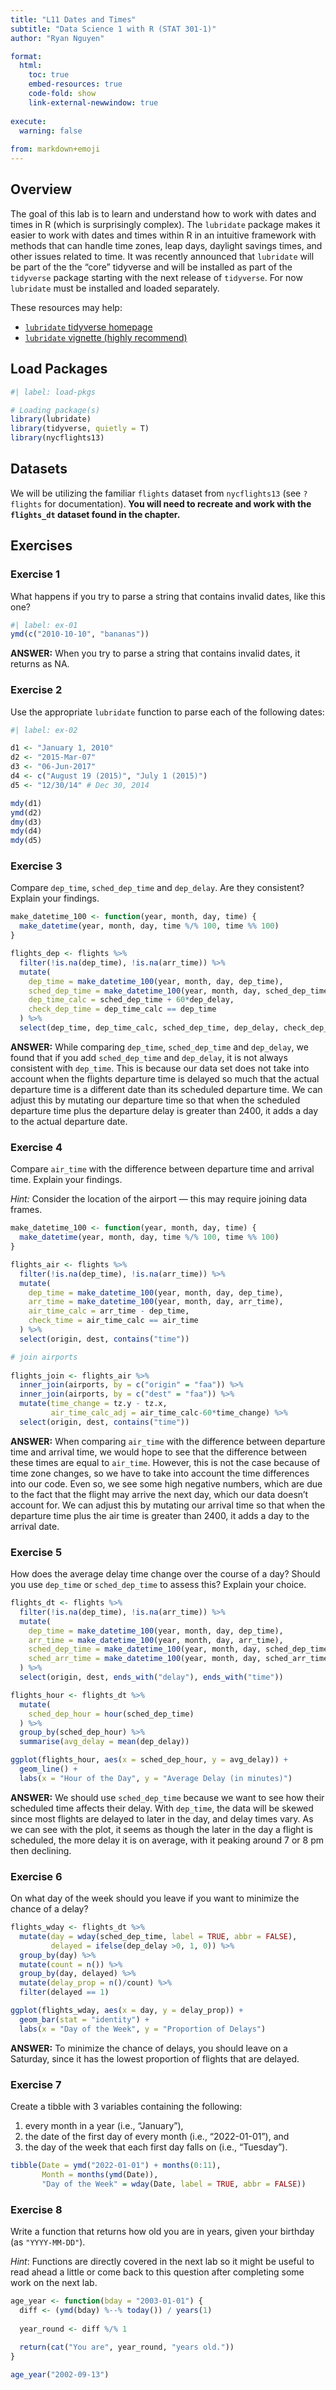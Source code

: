 ```yaml
---
title: "L11 Dates and Times"
subtitle: "Data Science 1 with R (STAT 301-1)"
author: "Ryan Nguyen"

format:
  html:
    toc: true
    embed-resources: true
    code-fold: show
    link-external-newwindow: true
    
execute:
  warning: false
  
from: markdown+emoji  
---
```


## Overview

The goal of this lab is to learn and understand how to work with dates and times in R (which is surprisingly complex). The `lubridate` package makes it easier to work with dates and times within R in an intuitive framework with methods that can handle time zones, leap days, daylight savings times, and other issues related to time. It was recently announced that `lubridate` will be part of the the "core" tidyverse and will be installed as part of the `tidyverse` package starting with the next release of `tidyverse`. For now `lubridate` must be installed and loaded separately.

These resources may help:

* [`lubridate` tidyverse homepage](http://lubridate.tidyverse.org/reference/index.html)
* [`lubridate` vignette (highly recommend)](https://cran.r-project.org/web/packages/lubridate/vignettes/lubridate.html)

## Load Packages

```r
#| label: load-pkgs

# Loading package(s)
library(lubridate)
library(tidyverse, quietly = T)
library(nycflights13)
```

## Datasets 

We will be utilizing the familiar `flights` dataset from `nycflights13` (see `?flights` for documentation). **You will need to recreate and work with the `flights_dt` dataset found in the chapter.** 

## Exercises

### Exercise 1

What happens if you try to parse a string that contains invalid dates, like this one?

```r
#| label: ex-01
ymd(c("2010-10-10", "bananas"))
```

**ANSWER:**
When you try to parse a string that contains invalid dates, it returns as NA.

### Exercise 2

Use the appropriate `lubridate` function to parse each of the following dates:

```r
#| label: ex-02

d1 <- "January 1, 2010"
d2 <- "2015-Mar-07"
d3 <- "06-Jun-2017"
d4 <- c("August 19 (2015)", "July 1 (2015)")
d5 <- "12/30/14" # Dec 30, 2014
```

```r
mdy(d1)
ymd(d2)
dmy(d3)
mdy(d4)
mdy(d5)
```

### Exercise 3

Compare `dep_time`, `sched_dep_time` and `dep_delay`. Are they consistent? Explain your findings.
```r
make_datetime_100 <- function(year, month, day, time) {
  make_datetime(year, month, day, time %/% 100, time %% 100)
}

flights_dep <- flights %>% 
  filter(!is.na(dep_time), !is.na(arr_time)) %>% 
  mutate(
    dep_time = make_datetime_100(year, month, day, dep_time),
    sched_dep_time = make_datetime_100(year, month, day, sched_dep_time),
    dep_time_calc = sched_dep_time + 60*dep_delay,
    check_dep_time = dep_time_calc == dep_time
  ) %>% 
  select(dep_time, dep_time_calc, sched_dep_time, dep_delay, check_dep_time)
```
**ANSWER:**
While comparing `dep_time`, `sched_dep_time` and `dep_delay`, we found that if you add `sched_dep_time` and `dep_delay`, it is not always consistent with `dep_time`. This is because our data set does not take into account when the flights departure time is delayed so much that the actual departure time is a different date than its scheduled departure time. We can adjust this by mutating our departure time so that when the scheduled departure time plus the departure delay is greater than 2400, it adds a day to the actual departure date. 

### Exercise 4 

Compare `air_time` with the difference between departure time and arrival time. Explain your findings. 

*Hint:* Consider the location of the airport --- this may require joining data frames.

```r
make_datetime_100 <- function(year, month, day, time) {
  make_datetime(year, month, day, time %/% 100, time %% 100)
}

flights_air <- flights %>% 
  filter(!is.na(dep_time), !is.na(arr_time)) %>% 
  mutate(
    dep_time = make_datetime_100(year, month, day, dep_time),
    arr_time = make_datetime_100(year, month, day, arr_time),
    air_time_calc = arr_time - dep_time,
    check_time = air_time_calc == air_time
  ) %>% 
  select(origin, dest, contains("time"))

# join airports 
  
flights_join <- flights_air %>% 
  inner_join(airports, by = c("origin" = "faa")) %>% 
  inner_join(airports, by = c("dest" = "faa")) %>% 
  mutate(time_change = tz.y - tz.x,
         air_time_calc_adj = air_time_calc-60*time_change) %>% 
  select(origin, dest, contains("time"))
```

**ANSWER:**
When comparing `air_time` with the difference between departure time and arrival time, we would hope to see that the difference between these times are equal to `air_time`. However, this is not the case because of time zone changes, so we have to take into account the time differences into our code. Even so, we see some high negative numbers, which are due to the fact that the flight may arrive the next day, which our data doesn't account for. We can adjust this by mutating our arrival time so that when the departure time plus the air time is greater than 2400, it adds a day to the arrival date. 

### Exercise 5

How does the average delay time change over the course of a day? Should you use `dep_time` or `sched_dep_time` to assess this? Explain your choice.

```r

flights_dt <- flights %>% 
  filter(!is.na(dep_time), !is.na(arr_time)) %>% 
  mutate(
    dep_time = make_datetime_100(year, month, day, dep_time),
    arr_time = make_datetime_100(year, month, day, arr_time),
    sched_dep_time = make_datetime_100(year, month, day, sched_dep_time),
    sched_arr_time = make_datetime_100(year, month, day, sched_arr_time)
  ) %>% 
  select(origin, dest, ends_with("delay"), ends_with("time"))

flights_hour <- flights_dt %>% 
  mutate(
    sched_dep_hour = hour(sched_dep_time)
  ) %>% 
  group_by(sched_dep_hour) %>% 
  summarise(avg_delay = mean(dep_delay))

ggplot(flights_hour, aes(x = sched_dep_hour, y = avg_delay)) + 
  geom_line() +
  labs(x = "Hour of the Day", y = "Average Delay (in minutes)")
```
**ANSWER:**
We should use `sched_dep_time` because we want to see how their scheduled time affects their delay. With `dep_time`, the data will be skewed since most flights are delayed to later in the day, and delay times vary. As we can see with the plot, it seems as though the later in the day a flight is scheduled, the more delay it is on average, with it peaking around 7 or 8 pm then declining.

### Exercise 6

On what day of the week should you leave if you want to minimize the chance of a delay?

```r
flights_wday <- flights_dt %>% 
  mutate(day = wday(sched_dep_time, label = TRUE, abbr = FALSE),
         delayed = ifelse(dep_delay >0, 1, 0)) %>% 
  group_by(day) %>% 
  mutate(count = n()) %>% 
  group_by(day, delayed) %>% 
  mutate(delay_prop = n()/count) %>% 
  filter(delayed == 1)

ggplot(flights_wday, aes(x = day, y = delay_prop)) +
  geom_bar(stat = "identity") +
  labs(x = "Day of the Week", y = "Proportion of Delays")
```

**ANSWER:**
To minimize the chance of delays, you should leave on a Saturday, since it has the lowest proportion of flights that are delayed.

### Exercise 7

Create a tibble with 3 variables containing the following:

1. every month in a year (i.e., "January"),
2. the date of the first day of every month (i.e., "2022-01-01"), and 
3. the day of the week that each first day falls on (i.e., "Tuesday"). 

```r
tibble(Date = ymd("2022-01-01") + months(0:11), 
       Month = months(ymd(Date)), 
       "Day of the Week" = wday(Date, label = TRUE, abbr = FALSE))

```


### Exercise 8

Write a function that returns how old you are in years, given your birthday (as `"YYYY-MM-DD"`). 

*Hint*: Functions are directly covered in the next lab so it might be useful to read ahead a little or come back to this question after completing some work on the next lab.


```r
age_year <- function(bday = "2003-01-01") {
  diff <- (ymd(bday) %--% today()) / years(1)
  
  year_round <- diff %/% 1
  
  return(cat("You are", year_round, "years old."))
}

age_year("2002-09-13")
```



